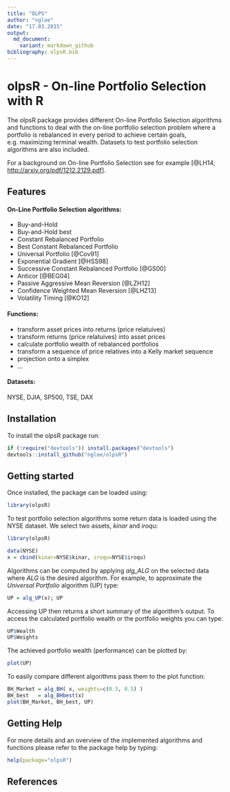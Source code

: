```yaml
---
title: "OLPS"
author: "ngloe"
date: "17.03.2015"
output: 
  md_document:
    variant: markdown_github
bibliography: olpsR.bib
---
```


# olpsR  -  On-line Portfolio Selection with R
The olpsR package provides different On-line Portfolio Selection algorithms
and functions to deal with the on-line portfolio selection problem where a portfolio is rebalanced in every period to achieve certain goals, e.g. maximizing terminal wealth. Datasets to test portfolio selection algorithms are also included.   

For a background on On-line Portfolio Selection see for example [@LH14; <http://arxiv.org/pdf/1212.2129.pdf>]. 

## Features
#### On-Line Portfolio Selection algorithms:
* Buy-and-Hold
* Buy-and-Hold best
* Constant Rebalanced Portfolio
* Best Constant Rebalanced Portfolio
* Universal Portfolio [@Cov91]
* Exponential Gradient [@HSS98]
* Successive Constant Rebalanced Portfolio [@GS00]
* Anticor [@BEG04]
* Passive Aggressive Mean Reversion [@LZH12]
* Confidence Weighted Mean Reversion [@LHZ13]
* Volatility Timing [@KO12]

#### Functions:
* transform asset prices into returns (price relatuives)
* transform returns (price relatuives) into asset prices
* calculate portfolio wealth of rebalanced portfolios
* transform a sequence of price relatives into a Kelly market sequence
* projection onto a simplex
* ...

#### Datasets:
NYSE, DJIA, SP500, TSE, DAX 


## Installation
To install the olpsR package run:
```r
if (!require("devtools")) install.packages("devtools")
devtools::install_github("ngloe/olpsR")
```

## Getting started
Once installed, the package can be loaded using:
```r
library(olpsR)
```

To test portfolio selection algorithms some return data is loaded using the NYSE dataset. We select two assets, *kinar* and *iroqu*:
```r
library(olpsR)
```
```r
data(NYSE)
x = cbind(kinar=NYSE$kinar, iroqu=NYSE$iroqu)
```

Algorithms can be computed by applying *alg_ALG* on the selected data where *ALG* is the desired algorithm. For example, to approximate the *Universal Portfolio* algorithm (UP) type:
```r
UP = alg_UP(x); UP
```
Accessing UP then returns a short summary of the algorithm's output. To access the calculated portfolio wealth or the portfolio weights you can type:
```r
UP$Wealth
UP$Weights
```
The achieved portfolio wealth (performance) can be plotted by:
```r
plot(UP)
```
To easily compare different algorithms pass them to the plot function:
```r
BH_Market = alg_BH( x, weights=c(0.5, 0.5) )
BH_best   = alg_BHbest(x)
plot(BH_Market, BH_best, UP)
```


## Getting Help
For more details and an overview of the implemented algorithms and functions please refer to the package help by typing:
```r
help(package="olpsR")
```


## References
